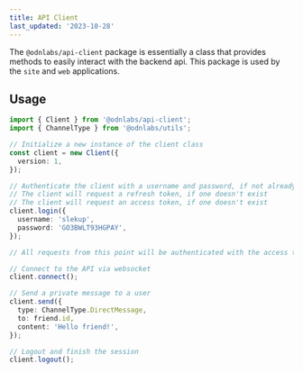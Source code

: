 ```yaml
---
title: API Client
last_updated: '2023-10-28'
---
```


The `@odnlabs/api-client` package is essentially a class that provides methods to easily interact with the backend api. This package is used by the `site` and `web` applications.

## Usage

```ts
import { Client } from '@odnlabs/api-client';
import { ChannelType } from '@odnlabs/utils';

// Initialize a new instance of the client class
const client = new Client({
  version: 1,
});

// Authenticate the client with a username and password, if not already authenticated
// The client will request a refresh token, if one doesn't exist
// The client will request an access token, if one doesn't exist
client.login({
  username: 'slekup',
  password: 'GO3BWLT93HGPAY',
});

// All requests from this point will be authenticated with the access token

// Connect to the API via websocket
client.connect();

// Send a private message to a user
client.send({
  type: ChannelType.DirectMessage,
  to: friend.id,
  content: 'Hello friend!',
});

// Logout and finish the session
client.logout();
```
